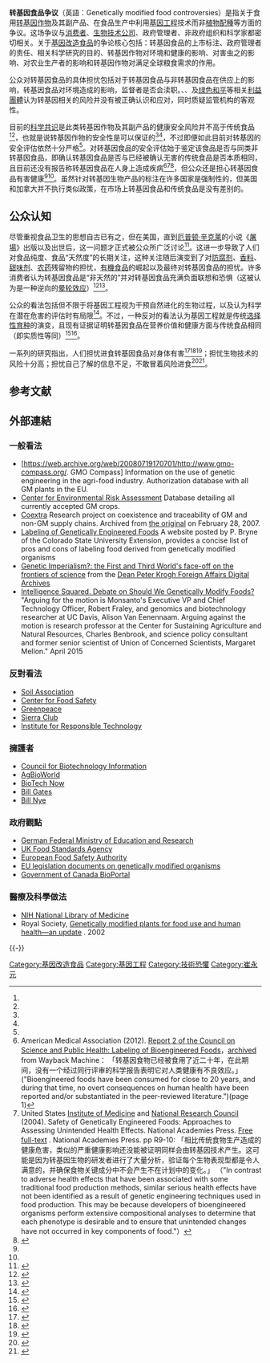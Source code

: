 {{expand|time=2017-06-06T12:45:40+00:00}}
{{noteTA
|G1=Lifesciences
}}
'''转基因食品争议'''（英語：Genetically modified food controversies）是指关于食用[[转基因作物|转基因作物]]及其副产品、在食品生产中利用[[基因工程|基因工程]]技术而非[[植物配種|植物配種]]等方面的争议。这场争议与[[消费者|消费者]]、[[生物技术|生物技术公司]]、政府管理者、非政府组织和科学家都密切相关。关于[[基因改造食品|基因改造食品]]的争论核心包括：转基因食品的上市标注、政府管理者的责任、相关科学研究的目的、转基因作物对环境和健康的影响、对害虫之{{tsl|en|Pesticide resistance|抗药性 (虫类)|抗药性}}的影响、对农业生产者的影响和转基因作物对满足全球粮食需求的作用。

公众对转基因食品的具体担忧包括对于转基因食品与非转基因食品在供应上的影响{{R|CIEH}}，转基因食品对环境造成的影响{{R|CAPE|VDC}}，监督者是否会渎职{{R|IDEA|AMA_2012}}。{{tsl|en|Center for Food Safety|食品安全中心}}、{{tsl|en|Organic Consumers Association|有机产品消费者协会}}、{{tsl|en|Union of Concerned Scientists|相关科学家联合会}}及[[绿色和平|绿色和平]]等相关[[利益團體|利益團體]]认为转基因相关的风险并没有被正确认识和应对，同时质疑监管机构的客观性。

目前的[[科学共识|科学共识]]是此类转基因作物及其副产品的健康安全风险并不高于传统食品<ref name="Ronald2011" /><ref name="Nicolia2013" />，也就是说转基因作物的安全性是可以保证的<ref name="AAAS" /><ref name="decade_of_EU-funded_GMO_research" />，不过即便如此目前对转基因的安全评估依然十分严格<ref name="WHOFAQ" />。对转基因食品的安全评估始于鉴定该食品是否与同类非转基因食品{{tsl|en|Substantial equivalence|实质性等同}}，即确认转基因食品是否与已经被确认无害的传统食品是否本质相同，且目前还没有报告称转基因食品在人身上造成疾病<ref name="AMA">American Medical Association (2012). [http://www.ama-assn.org/resources/doc/csaph/a12-csaph2-bioengineeredfoods.pdf Report 2 of the Council on Science and Public Health: Labeling of Bioengineered Foods]，[https://web.archive.org/web/20120907023039/http://www.ama-assn.org/resources/doc/csaph/a12-csaph2-bioengineeredfoods.pdf archived] from Wayback Machine： 「转基因食物已经被食用了近二十年，在此期间，没有一个经过同行评审的科学报告表明它对人类健康有不良效应。」("Bioengineered foods have been consumed for close to 20 years, and during that time, no overt consequences on human health have been reported and/or substantiated in the peer-reviewed literature.")(page 1)</ref><ref name=NRC2004>United States [[Institute_of_Medicine|Institute of Medicine]] and [[美國國家科學研究委員會|National Research Council]] (2004). Safety of Genetically Engineered Foods: Approaches to Assessing Unintended Health Effects. National Academies Press. [http://www.nap.edu/catalog.php?record_id=10977#toc Free full-text] {{Wayback|url=http://www.nap.edu/catalog.php?record_id=10977#toc |date=20141021095203 }}. National Academies Press. pp R9-10: 「相比传统食物生产造成的健康危害，类似的严重健康影响还没能被证明同样会由转基因技术产生。这可能是因为转基因生物的研发者进行了大量分析，验证每个生物表现型都是令人满意的，并确保食物关键成分中不会产生不在计划中的变化。」 （"In contrast to adverse health effects that have been associated with some traditional food production methods, similar serious health effects have not been identified as a result of genetic engineering techniques used in food production. This may be because developers of bioengineered organisms perform extensive compositional analyses to determine that each phenotype is desirable and to ensure that unintended changes have not occurred in key components of food."）</ref><ref name="Key">{{cite journal | author = Key S, Ma JK, Drake PM | title = Genetically modified plants and human health | journal = J R Soc Med | volume = 101 | issue = 6 | pages = 290–8 |date=June 2008 | pmid = 18515776 | pmc = 2408621 | doi = 10.1258/jrsm.2008.070372 | quote = +pp 292-293. 超过15年间，转基因作物及其副产品被全世界千百万人消费，没有造成疾病效应。（Foods derived from GM crops have been consumed by hundreds of millions of people across the world for more than 15 years, with no reported ill effects (or legal cases related to human health).） }}</ref>，但公众还是担心转基因食品有害健康<ref name="PEW2015" /><ref name="Marris2001"/>。虽然针对转基因生物产品的标注在许多国家是强制性的，但美国和加拿大并不执行类似政策，在市场上转基因食品和传统食品是没有差别的。
==公众认知==
尽管重视食品卫生的思想自古已有之，但在美国，直到[[厄普顿·辛克莱|厄普顿·辛克莱]]的小说《[[屠場_(小說)|屠場]]》出版以及{{link-en|純淨食品藥物法案|Pure Food and Drug Act}}出世后，这一问题才正式被公众所广泛讨论<ref>{{cite web |url=https://www.fda.gov/about-fda/fdas-evolving-regulatory-powers/part-i-1906-food-and-drugs-act-and-its-enforcement |title=The 1906 Food and Drugs Act and Its Enforcement |last=Swann |first=John P |name-list-format=vanc |series=FDA History – Part I |publisher=U.S. Food and Drug Administration |access-date=10 April 2013 |archive-date=2021-01-03 |archive-url=https://web.archive.org/web/20210103104349/https://www.fda.gov/about-fda/fdas-evolving-regulatory-powers/part-i-1906-food-and-drugs-act-and-its-enforcement |dead-url=no }}</ref>。这进一步导致了人们对食品纯度、食品“天然度”的长期关注，这种关注随后演变到了对[[防腐剂|防腐剂]]、[[香料|香料]]、[[甜味剂|甜味剂]]、[[农药|农药]]残留物的担忧，[[有機食品|有機食品]]的崛起以及最终对转基因食品的担忧。许多消费者认为转基因食品是“非天然的”并对转基因食品充满负面联想和恐惧（这被认为是一种逆向的[[晕轮效应|晕轮效应]]）<ref>{{cite web |first=Maria |last=Konnikova |name-list-format=vanc |work=New Yorker |date=August 8, 2013 |url=https://www.newyorker.com/online/blogs/elements/2013/08/the-psychology-of-distrusting-gmos.html |title=The Psychology of Distrusting G.M.O.s |quote=G.M.O.s, in contrast, suffer from a reverse halo effect, whereby one negative-seeming attribute (unnaturalness, in this case) skews over-all perception. In a 2005 study conducted at Maastricht University, in the Netherlands, researchers found that the more unnatural a genetically modified product seemed, the less likely it would be to gain acceptance. A hundred and forty-four University of Maastricht undergraduates were asked to visualize seven products, including butter, tomatoes, and fish fingers, and rate them on naturalness, health, and necessity. |access-date=2020-05-06 |archive-date=2014-04-25 |archive-url=https://web.archive.org/web/20140425193832/http://www.newyorker.com/online/blogs/elements/2013/08/the-psychology-of-distrusting-gmos.html |dead-url=no }}</ref><ref>{{cite journal |title=人们惧怕转基因食品的心理原因 |journal=《中国食品学报》 |date=2013 |volume=13 |issue=12 |page=88 |url=http://kns.cnki.net/kcms/detail/detail.aspx?DBCode=CJFD&DBName=CJFDHIS2&fileName=ZGSP201312021|quote=并且人们在判断两者孰优孰劣时会存在认知上的偏见，即天然的一定是好的，而非天然的就是坏的。而任何事物，只要进行了人为干涉都会被定义为“非天然”，比如转基因食品。}}</ref>。

公众的看法包括但不限于将基因工程视为干预自然进化的生物过程，以及认为科学在潜在危害的评估时有局限<ref>{{Cite news|url=https://www.nytimes.com/2018/04/23/well/eat/are-gmo-foods-safe.html|title=Are G.M.O. Foods Safe?|last=Brody|first=Jane E.|date=2018-04-23|work=The New York Times|access-date=2019-01-07|language=en-US|issn=0362-4331|archive-date=2021-04-18|archive-url=https://web.archive.org/web/20210418034943/https://www.nytimes.com/2018/04/23/well/eat/are-gmo-foods-safe.html|dead-url=no}}</ref>。不过，一种反对的看法认为基因工程就是传统[[人工選擇|选择性育种]]的演变，且现有证据证明转基因食品在营养价值和健康方面与传统食品相同（即实质性等同）<ref>{{Cite news|url=https://www.nytimes.com/2016/05/18/business/genetically-engineered-crops-are-safe-analysis-finds.html|title=Genetically Engineered Crops Are Safe, Analysis Finds|last=Pollack|first=Andrew|date=2016-05-17|work=The New York Times|access-date=2019-01-07|language=en-US|issn=0362-4331|archive-date=2021-05-03|archive-url=https://web.archive.org/web/20210503223427/https://www.nytimes.com/2016/05/18/business/genetically-engineered-crops-are-safe-analysis-finds.html|dead-url=no}}</ref><ref>{{cite news |url=https://www.huffingtonpost.com/2012/11/01/genetically-engineered-food-health_n_2041372.html |title=Can Genetically Engineered Foods Harm You? |work=[[赫芬顿邮报|Huffington Post]] |date=1 November 2012 |access-date=7 September 2013 |last=Borel |first=Brooke |name-list-format=vanc |archive-date=2017-05-31 |archive-url=https://web.archive.org/web/20170531192410/http://www.huffingtonpost.com/2012/11/01/genetically-engineered-food-health_n_2041372.html |dead-url=no }}</ref>。

一系列的研究指出，人们担忧进食转基因食品对身体有害<ref name=NatureEd>{{cite journal |author=Editors of Nature |journal=Nature |volume=497 |issue=5–6 |pages=5–6 |date=2 May 2013 |doi=10.1038/497005b |pmid=23646363 |title=Editorial: Fields of gold }}</ref><ref name=NYTimesQuest>{{cite web |first=Amy |last=Harmon |name-list-format=vanc |work=The New York Times |date=4 January 2014 |url=https://www.nytimes.com/2014/01/05/us/on-hawaii-a-lonely-quest-for-facts-about-gmos.html?_r=0 |title=A Lonely Quest for Facts on Genetically Modified Crops |access-date=2020-07-24 |archive-date=2021-05-18 |archive-url=https://web.archive.org/web/20210518032331/https://www.nytimes.com/2014/01/05/us/on-hawaii-a-lonely-quest-for-facts-about-gmos.html?_r=0 |dead-url=no }}</ref><ref name=GristBegin>{{cite web |first=Nathanael |last=Johnson |name-list-format=vanc |work=Grist |date=July 8, 2013 |url=http://grist.org/food/the-genetically-modified-food-debate-where-do-we-begin/ |title=The genetically modified food debate: Where do we begin? |access-date=2020-07-24 |archive-date=2021-03-17 |archive-url=https://web.archive.org/web/20210317233918/https://grist.org/food/the-genetically-modified-food-debate-where-do-we-begin/ |dead-url=no }}</ref>；担忧生物技术的风险十分高；担忧自己了解的信息不足，不敢冒着风险进食<ref name=Hunt>{{cite journal |first1=Lesley |last1=Hunt |name-list-format=vanc |year=2004 |title=Factors determining the public understanding of GM technologies |journal=AgBiotechNet |volume=6 |issue=128 |pages=1–8 |format=Review Article |url=http://www.ctu.edu.vn/~dvxe/doc/Factors%20determining%20%20understandingGMO.pdf |access-date=2012-09-16 |archive-url=https://web.archive.org/web/20131102161620/http://www.ctu.edu.vn/~dvxe/doc/Factors%20determining%20%20understandingGMO.pdf |archive-date=2013-11-02 |dead-url=yes }}</ref><ref>{{cite journal |first1=Richard J |last1=Lazarus |name-list-format=vanc |year=1991 |title=The Tragedy of Distrust in the Implementation of Federal Environmental Law |journal=Law and Contemporary Problems |volume=54 |issue=4 |pages=311–74 |url=http://scholarship.law.duke.edu/lcp/vol54/iss4/10 |jstor=1191880 |doi=10.2307/1191880 |access-date=2020-07-24 |archive-date=2021-03-11 |archive-url=https://web.archive.org/web/20210311112447/https://scholarship.law.duke.edu/lcp/vol54/iss4/10/ |dead-url=no }}</ref>。

== 参考文献 ==
{{Reflist|30em|refs=
<ref name="AAAS">American Association for the Advancement of Science (AAAS), Board of Directors (2012). [http://www.aaas.org/news/releases/2012/1025gm_statement.shtml Legally Mandating GM Food Labels Could Mislead and Falsely Alarm Consumers] {{Wayback|url=http://www.aaas.org/news/releases/2012/1025gm_statement.shtml# |date=20131104063411 }}</ref>
<ref name="decade_of_EU-funded_GMO_research">{{cite book|title= A decade of EU-funded GMO research (2001-2010)|url= http://ec.europa.eu/research/biosociety/pdf/a_decade_of_eu-funded_gmo_research.pdf|format= PDF|year= 2010|publisher= Directorate-General for Research and Innovation. Biotechnologies, Agriculture, Food. European Union|doi= 10.2777/97784|isbn= 978-92-79-16344-9|quote= 「过去超过25年间的研究，有着超过130个研究项目，多余500个独立研究小组参与，都得出结论，生物技术，特别是转基因食品，并不比传统育种的食物有更大的风险。」("The main conclusion to be drawn from the efforts of more than 130 research projects, covering a period of more than 25 years of research, and involving more than 500 independent research groups, is that biotechnology, and in particular GMOs, are not per se more risky than e.g. conventional plant breeding technologies.")(p. 16)|access-date= 2014-05-21|archive-date= 2019-08-17|archive-url= https://web.archive.org/web/20190817222946/http://ec.europa.eu/research/biosociety/pdf/a_decade_of_eu-funded_gmo_research.pdf|dead-url= no}}</ref>
<ref name="Ronald2011">{{Cite journal|title=Plant Genetics, Sustainable Agriculture and Global Food Security|first=Pamela|last=Ronald|journal=Genetics|date=May 1, 2011|volume=188|issue=1|pages=11–20|doi=10.1534/genetics.111.128553|pmid=21546547|pmc=3120150|quote="There is broad scientific consensus that genetically engineered crops currently on the market are safe to eat. After 14 years of cultivation and a cumulative total of 2 billion acres planted, no adverse health or environmental effects have resulted from commercialization of genetically engineered crops (Board on Agriculture and Natural Resources, Committee on Environmental Impacts Associated with Commercialization of Transgenic Plants, National Research Council and Division on Earth and Life Studies 2002). Both the U.S. National Research Council and the Joint Research Centre (the European Union's scientific and technical research laboratory and an integral part of the European Commission) have concluded that there is a comprehensive body of knowledge that adequately addresses the food safety issue of genetically engineered crops (Committee on Identifying and Assessing Unintended Effects of Genetically Engineered Foods on Human Health and National Research Council 2004; European Commission Joint Research Centre 2008). These and other recent reports conclude that the processes of genetic engineering and conventional breeding are no different in terms of unintended consequences to human health and the environment (European Commission Directorate-General for Research and Innovation 2010)."}}</ref>
<ref name="PEW2015">{{Cite web|url=http://www.pewinternet.org/2015/01/29/public-and-scientists-views-on-science-and-society/|title=Public and Scientists' Views on Science and Society|first1=Cary|last1=Funk|first2=Lee|last2=Rainie|publisher=Pew Research Center|date=January 29, 2015|accessdate=August 30, 2019|quote=在美国，公众与美国科学促进会科学家之间对转基因食品安全性的认知存在显著差异。接近90%（88%）的科学家认为转基因食品是大概安全的，但只有37%的大众持这一观点，双方差值达到51%。（The largest differences between the public and the AAAS scientists are found in beliefs about the safety of eating genetically modified (GM) foods. Nearly nine-in-ten (88%) scientists say it is generally safe to eat GM foods compared with 37% of the general public, a difference of 51 percentage points.）|archive-date=2019-01-09|archive-url=https://web.archive.org/web/20190109232405/http://www.pewinternet.org/2015/01/29/public-and-scientists-views-on-science-and-society/|dead-url=no}}</ref>
<ref name="WHOFAQ">{{Cite web|url=https://www.who.int/foodsafety/areas_work/food-technology/faq-genetically-modified-food/zh/|title=关于转基因食品的常见问题|publisher=[[世界卫生组织|世界卫生组织]]|accessdate=August 30, 2019|quote=不同的转基因生物包括以不同方式插入的各种基因。这意味着应逐案评估各别转基因食品及其安全性，并且不可能就所有转基因食品的安全性发表总体声明。目前在国际市场上可获得的转基因食品已通过安全性评估并且可能不会对人类健康产生危险。此外，在此类食品获得批准的国家普通大众对这些食品的消费未显示对人类健康的影响。不断利用以食品法典委员会原则为基础的安全性评估并酌情包括上市销售后监测，应构成评价转基因食品安全性的基础。|archive-date=2020-10-19|archive-url=https://web.archive.org/web/20201019025233/https://www.who.int/foodsafety/areas_work/food-technology/faq-genetically-modified-food/zh/|dead-url=no}}</ref>
<ref name="Nicolia2013">{{Cite journal|url=https://www.pps.net/cms/lib/OR01913224/Centricity/Domain/3337/peer%20reviewed%20meta%20study%20on%20GMOs%20copy.pdf|title=An overview of the last 10 years of genetically engineered crop safety research|first1=Alessandro|last1=Nicolia|first2=Alberto|last2=Manzo|first3=Fabio|last3=Veronesi|first4=Daniele|last4=Rosellini|journal=Critical Reviews in Biotechnology|volume=34|issue=1|date=2013|pages=77–88|doi=10.3109/07388551.2013.823595|pmid=24041244|quote=我们回顾了自转基因植物在全球广泛种植以来近十年有关转基因作物安全性的科学文献，我们得出结论：目前进行的科学研究并未发现任何与转基因作物直接相关的重大危害。<br><br>关于生物多样性和转基因食品/饲料消费的文献常引起激烈争论，这涉及到了实验设计的适用性、统计方法的选择以及数据的公众可获取性。然而，在这场争论中即便是科学界内常态的、自然的同行评审也常常被媒体歪曲并常用于政治化和扭曲转基因相关技术。（We have reviewed the scientific literature on GE crop safety for the last 10 years that catches the scientific consensus matured since GE plants became widely cultivated worldwide, and we can conclude that the scientific research conducted so far has not detected any significant hazard directly connected with the use of GM crops.<br><br/>The literature about Biodiversity and the GE food/feed consumption has sometimes resulted in animated debate regarding the suitability of the experimental designs, the choice of the statistical methods or the public accessibility of data. Such debate, even if positive and part of the natural process of review by the scientific community, has frequently been distorted by the media and often used politically and inappropriately in anti-GE crops campaigns.）|access-date=2020-05-07|archive-date=2021-03-08|archive-url=https://web.archive.org/web/20210308161234/https://www.pps.net/cms/lib/OR01913224/Centricity/Domain/3337/peer%20reviewed%20meta%20study%20on%20GMOs%20copy.pdf|dead-url=no}}</ref>
<ref name="Marris2001">{{Cite journal|title=Public views on GMOs: deconstructing the myths|first=Claire|last=Marris|journal=EMBO Reports|volume=2|issue=7|pages=545–548|date=2001|doi=10.1093/embo-reports/kve142|pmid=11463731|pmc=1083956}}</ref>
<ref name = "VDC">{{cite web |work=PR Newswire |url=http://www.prnewswire.co.uk/news-releases/genetically-modified-maize-doctors-chamber-warns-of-unpredictable-results-to-humans-231410601.html |title=Genetically Modified Maize: Doctors' Chamber Warns of "Unpredictable Results" to Humans. |date=2013-11-11 |access-date=2021-03-14 |archive-date=2021-02-25 |archive-url=https://web.archive.org/web/20210225221638/https://www.prnewswire.co.uk/news-releases/genetically-modified-maize-doctors-chamber-warns-of-unpredictable-results-to-humans-231410601.html |dead-url=no }}</ref>
<ref name="CAPE">{{cite web |publisher=[[Canadian_Association_of_Physicians_for_the_Environment|Canadian Association of Physicians for the Environment]] |url=http://cape.ca/capes-position-statement-on-gmos/ |title=Statement on Genetically Modified Organisms in the Environment and the Marketplace |date=October 2013 |access-date=2014-03-25 |archive-url=https://web.archive.org/web/20140326015525/http://cape.ca/capes-position-statement-on-gmos/ |archive-date=2014-03-26 |deadurl=yes }}</ref>
<ref name = "CIEH">{{cite web |publisher=[[Chartered_Institute_of_Environmental_Health|Chartered Institute of Environmental Health]] |url=http://www.cieh.org/uploadedFiles/Core/Policy/CIEH_consultation_responses/Response_GM_final.pdf |title=Proposals for managing the coexistence of GM, conventional and organic crops Response to the Department for Environment, Food and Rural Affairs consultation paper |date=2006-10 |access-date=2021-03-14 |archive-date=2017-05-25 |archive-url=https://web.archive.org/web/20170525043126/http://www.cieh.org/uploadedFiles/Core/Policy/CIEH_consultation_responses/Response_GM_final.pdf |dead-url=no }}</ref>
<ref name="IDEA">{{cite web |publisher=Irish Doctors' Environmental Association |url=http://ideaireland.org/library/idea-position-on-genetically-modified-foods/ |title=IDEA Position on Genetically Modified Foods. | access-date = 2014-03-25 |deadurl=yes |archive-url=https://web.archive.org/web/20140326015714/http://ideaireland.org/library/idea-position-on-genetically-modified-foods/ |archive-date=26 March 2014 }}</ref>
<ref name = "AMA_2012">{{cite web |publisher=[[美国医学会|American Medical Association]] |date=2012 |url=http://www.ama-assn.org/resources/doc/csaph/a12-csaph2-bioengineeredfoods.pdf |title=Report 2 of the Council on Science and Public Health: Labeling of Bioengineered Foods. |quote=为了更好地检测转基因食品对人类的潜在影响，研究委员会认为售前安全评估应从建议性措施转为强制性措施（To better detect potential harms of bioengineered foods, the Council believes that pre-market safety assessment should shift from a voluntary notification process to a mandatory requirement） |page=7 |access-date=2014-05-21 |archive-date=2012-09-07 |archive-url=https://web.archive.org/web/20120907023039/http://www.ama-assn.org/resources/doc/csaph/a12-csaph2-bioengineeredfoods.pdf |dead-url=yes }}</ref>
}}

==外部連結 ==
{{Wikibooks|Genes, Technology and Policy}}

===一般看法===
* [https://web.archive.org/web/20080719170701/http://www.gmo-compass.org/. GMO Compass] Information on the use of genetic engineering in the agri-food industry. Authorization database with all GM plants in the EU.
* [https://web.archive.org/web/20140627113821/http://cera-gmc.org/index.php?action=gm_crop_database&mode=Synopsis Center for Environmental Risk Assessment] Database detailing all currently accepted GM crops.
* [https://web.archive.org/web/20070228010322/http://www.coextra.eu/ Coextra] Research project on coexistence and traceability of GM and non-GM supply chains. Archived from [http://www.coextra.eu/ the original] on February 28, 2007.
* [http://extension.colostate.edu/topic-areas/nutrition-food-safety-health/labeling-of-genetically-modified-foods-9-371/ Labeling of Genetically Engineered Foods] {{Wayback|url=http://extension.colostate.edu/topic-areas/nutrition-food-safety-health/labeling-of-genetically-modified-foods-9-371/ |date=20210121093807 }} A website posted by P. Bryne of the Colorado State University Extension, provides a concise list of pros and cons of labeling food derived from genetically modified organisms
* [http://hdl.handle.net/10822/552560 Genetic Imperialism?: the First and Third World's face-off on the frontiers of science] from the [[Peter_F._Krogh#Dean_Peter_Krogh_Foreign_Affairs_Digital_Archives|Dean Peter Krogh Foreign Affairs Digital Archives]]
*[http://www.wnyc.org/story/should-we-genetically-modify-foods/ Intelligence Squared. Debate on Should We Genetically Modify Foods?] {{Wayback|url=http://www.wnyc.org/story/should-we-genetically-modify-foods/ |date=20200919030947 }} "Arguing for the motion is Monsanto's Executive VP and Chief Technology Officer, Robert Fraley, and genomics and biotechnology researcher at UC Davis, Alison Van Eenennaam. Arguing against the motion is research professor at the Center for Sustaining Agriculture and Natural Resources, Charles Benbrook, and science policy consultant and former senior scientist of Union of Concerned Scientists, Margaret Mellon." April 2015

===反對看法===
* [http://92.52.112.178/web/sa/saweb.nsf/GetInvolved/geneng.html Soil Association] {{Wayback|url=http://92.52.112.178/web/sa/saweb.nsf/GetInvolved/geneng.html |date=20100326004122 }}
* [https://web.archive.org/web/20100429103528/http://www.centerforfoodsafety.org/geneticall7.cfm Center for Food Safety]
* [https://web.archive.org/web/20151031041446/http://www.greenpeace.org/usa/campaigns/genetic-engineering/ge-reports Greenpeace]
* [http://www.sierraclub.org/biotech/ Sierra Club] {{Wayback|url=http://www.sierraclub.org/biotech/ |date=20140605162605 }}
* [http://www.responsibletechnology.org/gmo-education Institute for Responsible Technology] {{Wayback|url=http://www.responsibletechnology.org/gmo-education |date=20200116183144 }}

===擁護者===
* [http://www.whybiotech.com/ Council for Biotechnology Information] {{Wayback|url=http://www.whybiotech.com/ |date=20210415141511 }}
* [http://www.agbioworld.org/ AgBioWorld] {{Wayback|url=http://www.agbioworld.org/ |date=20210417115728 }}
* [http://biotech-now.org/ BioTech Now] {{Wayback|url=http://biotech-now.org/ |date=20190816122416 }}
* [[Bill_Gates|Bill Gates]] {{cite web |url=http://www.gatesfoundation.org/What-We-Do/Global-Development/Agricultural-Development/Golden-Rice |title=Agricultural Development Golden Rice |access-date=3 Feb 2016 |deadurl=yes |archiveurl=https://web.archive.org/web/20160203145910/http://www.gatesfoundation.org/What-We-Do/Global-Development/Agricultural-Development/Golden-Rice |archivedate=2016-02-03 }}
* [[Bill_Nye|Bill Nye]] {{cite web |title=Proof he's the Science Guy: Bill Nye is changing his mind about GMOs |date=3 March 2015 |url=https://www.washingtonpost.com/news/energy-environment/wp/2015/03/03/proof-hes-the-science-guy-bill-nye-is-changing-his-mind-about-gmos/ |access-date=3 Feb 2016 |archive-date=2021-02-16 |archive-url=https://web.archive.org/web/20210216203631/https://www.washingtonpost.com/news/energy-environment/wp/2015/03/03/proof-hes-the-science-guy-bill-nye-is-changing-his-mind-about-gmos/ |dead-url=no }}

===政府觀點===
* [https://web.archive.org/web/20061213064401/http://www.gmo-safety.eu/en/ German Federal Ministry of Education and Research]
* [http://www.food.gov.uk/gmfoods/ UK Food Standards Agency] {{Wayback|url=http://www.food.gov.uk/gmfoods/ |date=20121030165214 }}
* [https://web.archive.org/web/20100601131958/http://www.efsa.europa.eu/EFSA/efsa_locale-1178620753812_1178621456978.htm European Food Safety Authority]
* [http://eur-lex.europa.eu/search.html?DC_CODED=5768&type=advanced&qid=1399026184544 EU legislation documents on genetically modified organisms] {{Wayback|url=http://eur-lex.europa.eu/search.html?DC_CODED=5768&type=advanced&qid=1399026184544 |date=20191202233803 }}
* [https://web.archive.org/web/20111005122704/http://www.bioportal.gc.ca/english/BioPortalHome.asp?x=1 Government of Canada BioPortal]

=== 醫療及科學做法 ===
* [https://www.nlm.nih.gov/medlineplus/ency/article/002432.htm NIH National Library of Medicine] {{Wayback|url=https://www.nlm.nih.gov/medlineplus/ency/article/002432.htm |date=20160705050116 }}
* Royal Society, [https://royalsociety.org/~/media/royal_society_content/policy/publications/2002/9960.pdf Genetically modified plants for food use and human health—an update] {{Wayback|url=https://royalsociety.org/~/media/royal_society_content/policy/publications/2002/9960.pdf |date=20210506125914 }}. 2002

{{-}}
{{Consumer Food Safety}}
{{Emerging technologies}}
{{阴谋论}}
{{Genetic engineering|state=autocollapse}}

[[Category:基因改造食品|Category:基因改造食品]]
[[Category:基因工程|Category:基因工程]]
[[Category:技術恐懼|Category:技術恐懼]]
[[Category:崔永元|Category:崔永元]]